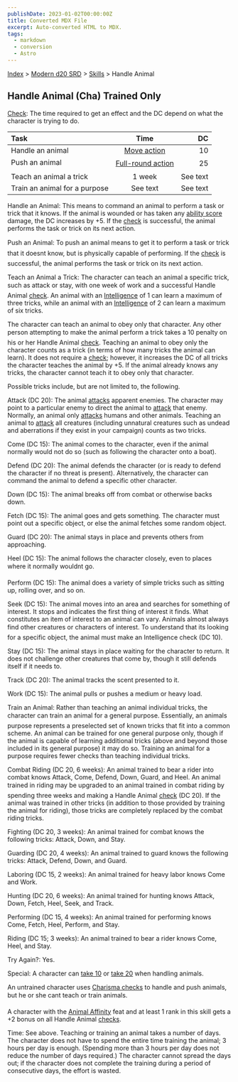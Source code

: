 ```yaml
---
publishDate: 2023-01-02T00:00:00Z
title: Converted MDX File
excerpt: Auto-converted HTML to MDX.
tags:
  - markdown
  - conversion
  - Astro
---
```


[Index](-index) > [Modern d20 SRD](modern-d20-srd-index) > [Skills](modern-d20-srd-skills-index) > Handle Animal

## Handle Animal (Cha) Trained Only

[Check](modern-d20-srd-skills-skill-basics-php#skill-check-index): The time required to get an effect and the DC depend on what the character is trying to do.

| Task                          |                             Time                              |       DC |
| :---------------------------- | :-----------------------------------------------------------: | -------: |
| Handle an animal              |       [Move action](modern-d20-srd-combat-move-actions)       |       10 |
| Push an animal                | [Full-round action](modern-d20-srd-combat-full-round-actions) |       25 |
| Teach an animal a trick       |                            1 week                             | See text |
| Train an animal for a purpose |                           See text                            | See text |

Handle an Animal: This means to command an animal to perform a task or trick that it knows. If the animal is wounded or has taken any [ability
score](modern-d20-srd-basics-ability-scores) damage, the DC increases by +5. If the [check](modern-d20-srd-skills-skill-basics-php#skill-check-index) is successful, the animal performs the task or trick on its next action.

Push an Animal: To push an animal means to get it to perform a task or trick that it doesnt know, but is physically capable of performing. If the [check](modern-d20-srd-skills-skill-basics-php#skill-check-index) is successful, the animal performs the task or trick on its next action.

Teach an Animal a Trick: The character can teach an animal a specific trick, such as attack or stay, with one week of work and a successful Handle Animal [check](modern-d20-srd-skills-skill-basics-php#skill-check-index). An animal with an [Intelligence](modern-d20-srd-basics-ability-scores) of 1 can learn a maximum of three tricks, while an animal with an [Intelligence](modern-d20-srd-basics-ability-scores) of 2 can learn a maximum of six tricks.

The character can teach an animal to obey only that character. Any other person attempting to make the animal perform a trick takes a 10 penalty on his or her Handle Animal [check](modern-d20-srd-skills-skill-basics-php#skill-check-index). Teaching an animal to obey only the character counts as a trick (in terms of how many tricks the animal can learn). It does not require a [check](modern-d20-srd-skills-skill-basics-php#skill-check-index); however, it increases the DC of all tricks the character teaches the animal by +5. If the animal already knows any tricks, the character cannot teach it to obey only that character.

Possible tricks include, but are not limited to, the following.

Attack (DC 20): The animal [attacks](modern-d20-srd-combat-attack-roll) apparent enemies. The character may point to a particular enemy to direct the animal to [attack](modern-d20-srd-combat-attack-roll) that enemy. Normally, an animal only [attacks](modern-d20-srd-combat-attack-roll) humans and other animals. Teaching an animal to [attack](modern-d20-srd-combat-attack-roll) all creatures (including unnatural creatures such as undead and aberrations if they exist in your campaign) counts as two tricks.

Come (DC 15): The animal comes to the character, even if the animal normally would not do so (such as following the character onto a boat).

Defend (DC 20): The animal defends the character (or is ready to defend the character if no threat is present). Alternatively, the character can command the animal to defend a specific other character.

Down (DC 15): The animal breaks off from combat or otherwise backs down.

Fetch (DC 15): The animal goes and gets something. The character must point out a specific object, or else the animal fetches some random object.

Guard (DC 20): The animal stays in place and prevents others from approaching.

Heel (DC 15): The animal follows the character closely, even to places where it normally wouldnt go.

Perform (DC 15): The animal does a variety of simple tricks such as sitting up, rolling over, and so on.

Seek (DC 15): The animal moves into an area and searches for something of interest. It stops and indicates the first thing of interest it finds. What constitutes an item of interest to an animal can vary. Animals almost always find other creatures or characters of interest. To understand that its looking for a specific object, the animal must make an Intelligence check (DC 10).

Stay (DC 15): The animal stays in place waiting for the character to return. It does not challenge other creatures that come by, though it still defends itself if it needs to.

Track (DC 20): The animal tracks the scent presented to it.

Work (DC 15): The animal pulls or pushes a medium or heavy load.

Train an Animal: Rather than teaching an animal individual tricks, the character can train an animal for a general purpose. Essentially, an animals purpose represents a preselected set of known tricks that fit into a common scheme. An animal can be trained for one general purpose only, though if the animal is capable of learning additional tricks (above and beyond those included in its general purpose) it may do so. Training an animal for a purpose requires fewer checks than teaching individual tricks.

Combat Riding (DC 20, 6 weeks): An animal trained to bear a rider into combat knows Attack, Come, Defend, Down, Guard, and Heel. An animal trained in riding may be upgraded to an animal trained in combat riding by spending three weeks and making a Handle Animal [check](modern-d20-srd-skills-skill-basics-php#skill-check-index) (DC 20). If the animal was trained in other tricks (in addition to those provided by training the animal for riding), those tricks are completely replaced by the combat riding tricks.

Fighting (DC 20, 3 weeks): An animal trained for combat knows the following tricks: Attack, Down, and Stay.

Guarding (DC 20, 4 weeks): An animal trained to guard knows the following tricks: Attack, Defend, Down, and Guard.

Laboring (DC 15, 2 weeks): An animal trained for heavy labor knows Come and Work.

Hunting (DC 20, 6 weeks): An animal trained for hunting knows Attack, Down, Fetch, Heel, Seek, and Track.

Performing (DC 15, 4 weeks): An animal trained for performing knows Come, Fetch,
Heel, Perform, and Stay.

Riding (DC 15; 3 weeks): An animal trained to bear a rider knows Come, Heel, and Stay.

Try Again?: Yes.

Special: A character can [take
10](modern-d20-srd-skills-skill-basics-php#take10-index) or [take 20](modern-d20-srd-skills-skill-basics-php#take20-index) when handling animals.

An untrained character uses [Charisma
checks](modern-d20-srd-skills-skill-basics) to handle and push animals, but he or she cant teach or train animals.

A character with the [Animal
Affinity](modern-d20-srd-feats-animal-affinity) feat and at least 1 rank in this skill gets a +2 bonus on all Handle Animal [checks](modern-d20-srd-skills-skill-basics-php#skill-check-index).

Time: See above. Teaching or training an animal takes a number of days. The character does not have to spend the entire time training the animal; 3 hours per day is enough. (Spending more than 3 hours per day does not reduce the number of days required.) The character cannot spread the days out; if the character does not complete the training during a period of consecutive days, the effort is wasted.
